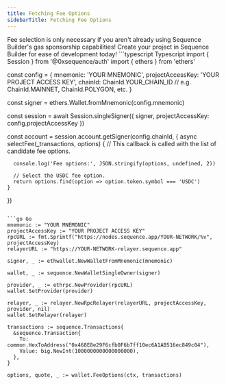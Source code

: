 ```yaml
---
title: Fetching Fee Options
sidebarTitle: Fetching Fee Options
---
```


<Warning>
  Fee selection is only necessary if you aren't already using Sequence Builder's gas sponsorship capabilities!
  Create your project in Sequence Builder for ease of development today!
</Warning>

<CodeGroup>
  ```typescript Typescript
  import { Session } from '@0xsequence/auth'
  import { ethers } from 'ethers'

  const config = {
    mnemonic: 'YOUR MNEMONIC',
    projectAccessKey: 'YOUR PROJECT ACCESS KEY',
    chainId: ChainId.YOUR_CHAIN_ID // e.g. ChainId.MAINNET, ChainId.POLYGON, etc.
  }

  const signer = ethers.Wallet.fromMnemonic(config.mnemonic)

  const session = await Session.singleSigner({ signer, projectAccessKey: config.projectAccessKey })

  const account = session.account.getSigner(config.chainId, {
    async selectFee(_transactions, options) {
      // This callback is called with the list of candidate fee options.

      console.log('Fee options:', JSON.stringify(options, undefined, 2))

      // Select the USDC fee option.
      return options.find(option => option.token.symbol === 'USDC')
    }
  })
  ```

  ```go Go
  mnemonic := "YOUR MNEMONIC"
  projectAccessKey := "YOUR PROJECT ACCESS KEY"
  rpcURL := fmt.Sprintf("https://nodes.sequence.app/YOUR-NETWORK/%v", projectAccessKey)
  relayerURL := "https://YOUR-NETWORK-relayer.sequence.app"

  signer, _ := ethwallet.NewWalletFromMnemonic(mnemonic)

  wallet, _ := sequence.NewWalletSingleOwner(signer)

  provider, _ := ethrpc.NewProvider(rpcURL)
  wallet.SetProvider(provider)

  relayer, _ := relayer.NewRpcRelayer(relayerURL, projectAccessKey, provider, nil)
  wallet.SetRelayer(relayer)

  transactions := sequence.Transactions{
    &sequence.Transaction{
      To:    common.HexToAddress("0x468E8e29F6cfb0F6b7ff10ec6A1AB516ec849c04"),
      Value: big.NewInt(1000000000000000000),
    },
  }

  options, quote, _ := wallet.FeeOptions(ctx, transactions)
  ```
</CodeGroup>